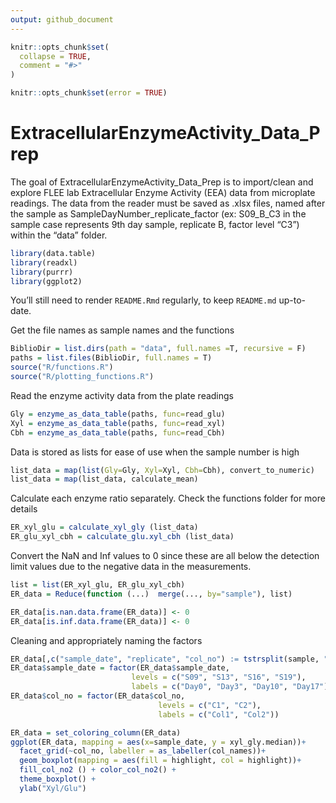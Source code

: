 ```yaml
---
output: github_document
---
```


<!-- README.md is generated from README.Rmd. Please edit that file -->

```r
knitr::opts_chunk$set(
  collapse = TRUE,
  comment = "#>"
)
```
```r
knitr::opts_chunk$set(error = TRUE)
```
# ExtracellularEnzymeActivity_Data_Prep

<!-- badges: start -->
<!-- badges: end -->

The goal of ExtracellularEnzymeActivity_Data_Prep is to import/clean and explore FLEE lab Extracellular Enzyme Activity (EEA) data from microplate readings. The data from the reader must be saved as .xlsx files, named after the sample as SampleDayNumber_replicate_factor (ex: S09_B_C3 in the sample case represents 9th day sample, replicate B, factor level "C3") within the "data" folder.

```r
library(data.table)
library(readxl)
library(purrr)
library(ggplot2)
```

You'll still need to render `README.Rmd` regularly, to keep `README.md` up-to-date.

Get the file names as sample names and the functions
```r
BiblioDir = list.dirs(path = "data", full.names =T, recursive = F)
paths = list.files(BiblioDir, full.names = T)
source("R/functions.R")
source("R/plotting_functions.R")
```
Read the enzyme activity data from the plate readings 
```r
Gly = enzyme_as_data_table(paths, func=read_glu)
Xyl = enzyme_as_data_table(paths, func=read_xyl)
Cbh = enzyme_as_data_table(paths, func=read_Cbh)
```

Data is stored as lists for ease of use when the sample number is high
```r
list_data = map(list(Gly=Gly, Xyl=Xyl, Cbh=Cbh), convert_to_numeric)
list_data = map(list_data, calculate_mean)
```

Calculate each enzyme ratio separately. Check the functions folder for more details
```r
ER_xyl_glu = calculate_xyl_gly (list_data)
ER_glu_xyl_cbh = calculate_glu.xyl_cbh (list_data)
```
Convert the NaN and Inf values to 0 since these are all below the detection limit values due to the negative data in the measurements. 
``` r
list = list(ER_xyl_glu, ER_glu_xyl_cbh)
ER_data = Reduce(function (...)  merge(..., by="sample"), list) 

ER_data[is.nan.data.frame(ER_data)] <- 0
ER_data[is.inf.data.frame(ER_data)] <- 0
```
Cleaning and appropriately naming the factors
``` r
ER_data[,c("sample_date", "replicate", "col_no") := tstrsplit(sample, "_")]
ER_data$sample_date = factor(ER_data$sample_date,
                           levels = c("S09", "S13", "S16", "S19"),
                           labels = c("Day0", "Day3", "Day10", "Day17")) #Convert the sample date to days as a factor for ease in plotting
ER_data$col_no = factor(ER_data$col_no,
                                 levels = c("C1", "C2"),
                                 labels = c("Col1", "Col2"))
```
``` r
ER_data = set_coloring_column(ER_data)
ggplot(ER_data, mapping = aes(x=sample_date, y = xyl_gly.median))+
  facet_grid(~col_no, labeller = as_labeller(col_names))+
  geom_boxplot(mapping = aes(fill = highlight, col = highlight))+
  fill_col_no2 () + color_col_no2() +
  theme_boxplot() +
  ylab("Xyl/Glu")
```
